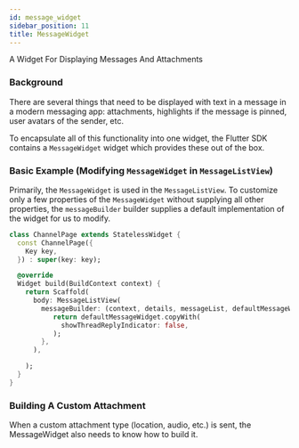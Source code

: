 ```yaml
---
id: message_widget
sidebar_position: 11
title: MessageWidget
---
```


A Widget For Displaying Messages And Attachments

### Background

There are several things that need to be displayed with text in a message in a modern messaging app:
attachments, highlights if the message is pinned, user avatars of the sender, etc.

To encapsulate all of this functionality into one widget, the Flutter SDK contains a `MessageWidget`
widget which provides these out of the box.

### Basic Example (Modifying `MessageWidget` in `MessageListView`)

Primarily, the `MessageWidget` is used in the `MessageListView`. To customize only a few properties
of the `MessageWidget` without supplying all other properties, the `messageBuilder` builder supplies
a default implementation of the widget for us to modify.

```dart
class ChannelPage extends StatelessWidget {
  const ChannelPage({
    Key key,
  }) : super(key: key);

  @override
  Widget build(BuildContext context) {
    return Scaffold(
      body: MessageListView(
        messageBuilder: (context, details, messageList, defaultMessageWidget) {
           return defaultMessageWidget.copyWith(
             showThreadReplyIndicator: false,
           );
        },
      ),

    );
  }
}
```

### Building A Custom Attachment

When a custom attachment type (location, audio, etc.) is sent, the MessageWidget also needs to know
how to build it.